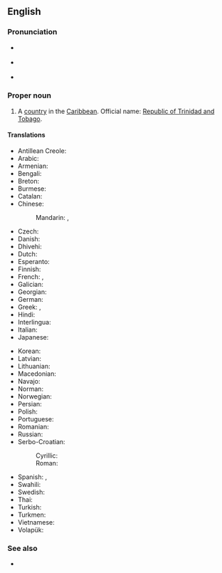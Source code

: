 ==English==
{{wikipedia}}

===Pronunciation===
* {{a|UK}} {{IPA|/ˌtɹɪn.ɪ.dæd ænd təʊˈbeɪ.ɡəʊ/|/ˌtɹɪn.ə.dæd ænd təˈbeɪ.ɡəʊ/|lang=en}}
* {{a|US}} {{IPA|/ˌtɹɪn.ɪ.dæd ænd toʊˈbeɪ.ɡoʊ/|/ˌtɹɪn.ə.dæd ænd təˈbeɪ.ɡoʊ/|lang=en}}
* {{audio|en-us-Trinidad and Tobago.ogg|Audio (US)|lang=en}}

===Proper noun===
{{en-proper noun}}

# {{senseid|en|Q754}}A [[country]] in the [[Caribbean]]. Official name: [[Republic of Trinidad and Tobago]].

====Translations====
{{trans-top|id=Q754|country}}
* Antillean Creole: {{t|gcf|Trinidad ek Tobago}}
* Arabic: {{t|ar|تْرِينِيدَاد وَتُوبَاغُو|tr=trinidād wa-tubāḡū}}
* Armenian: {{t|hy|Տրինիդադ և Տոբագո|sc=Armn}}
* Bengali: {{t|bn|ত্রিনিদাদ ও টোবাগো|sc=Beng}}
* Breton: {{t|br|Trinidad ha Tobago}}
* Burmese: {{t|my|ထရီနီဒတ်နှင့် တိုဘက်ဂို}}
* Catalan: {{t+|ca|Trinitat i Tobago|f}}
* Chinese:
*: Mandarin: {{t+|cmn|特立尼達和多巴哥|sc=Hani}}, {{t+|cmn|特立尼达和多巴哥|tr=Tèlìnídá hé Duōbāgē|sc=Hani}}
* Czech: {{t+|cs|Trinidad a Tobago}}
* Danish: {{t|da|Trinidad og Tobago}}
* Dhivehi: {{t|dv|ޓުރިނިޑާޑް ޓޮބޭގޯ|sc=Thaa}}
* Dutch: {{t+|nl|Trinidad en Tobago}}
* Esperanto: {{t+|eo|Trinidado kaj Tobago}}
* Finnish: {{t+|fi|Trinidad ja Tobago}}
* French: {{t+|fr|Trinité-et-Tobago}}, {{t|fr|Trinidad-et-Tobago}}
* Galician: {{t|gl|Trinidade e Tobago}}
* Georgian: {{t|ka|ტრინიდადი და ტობაგო|sc=Geor}}
* German: {{t+|de|Trinidad und Tobago}}
* Greek: {{t|el|Τρινιδάδ και Τομπάγκο|n|sc=Grek}}, {{t+|el|Τρινιντάντ και Τομπάγκο|n|sc=Grek}}
* Hindi: {{t+|hi|त्रिनिदाद और टोबैगो|sc=Deva}}
* Interlingua: {{t|ia|Trinidad e Tobago}}
* Italian: {{t|it|Trinidad e Tobago|m}}
* Japanese: {{t|ja|トリニダード・トバゴ|tr=Torinidādo-Tobago}}
{{trans-mid}}
* Korean: {{t|ko|^트리니다드 ^토바고|sc=Hang}}
* Latvian: {{t|lv|Trinidāda un Tobāgo}}
* Lithuanian: {{t+|lt|Trinidadas ir Tobagas}}
* Macedonian: {{t|mk|Три́нидад и Тоба́го|m|sc=Cyrl}}
* Navajo: {{t|nv|Trinidad dóó Tobago}}
* Norman: {{t|nrf|Trinidad et Tobago}}
* Norwegian: {{t|no|Trinidad og Tobago}}
* Persian: {{t|fa|ترینیداد و توباگو|tr=trinidad ve tobago|sc=fa-Arab}}
* Polish: {{t+|pl|Trynidad i Tobago}}
* Portuguese: {{t+|pt|Trindade e Tobago}}
* Romanian: {{t|ro|Trinidad și Tobago}}
* Russian: {{t|ru|Тринида́д и Тоба́го|f|n}}
* Serbo-Croatian:
*: Cyrillic: {{t|sh|Тринидад и Тобаго|sc=Cyrl}}
*: Roman: {{t|sh|Trinidad i Tobago}}
* Spanish: {{t+|es|Trinidad y Tobago}}, {{t+|es|Trinidad y Tabago}}
* Swahili: {{t|sw|Trinidadi na Tobago}}
* Swedish: {{t+|sv|Trinidad och Tobago}}
* Thai: {{t+|th|ตรินิแดดและโตเบโก|sc=Thai}}
* Turkish: {{t+|tr|Trinidad ve Tobago}}
* Turkmen: {{t|tk|Trinidad we Tobago}}
* Vietnamese: {{t|vi|Tri-ni-đát và Tô-ba-gô}}
* Volapük: {{t|vo|Trinidadeän e Tobageäns}}
{{trans-bottom}}

===See also===
* {{list:countries of South America/en}}